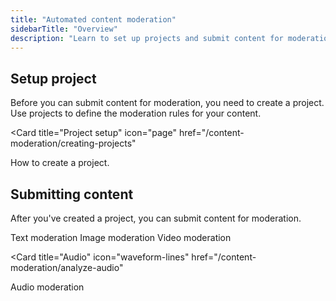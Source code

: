 ```yaml
---
title: "Automated content moderation"
sidebarTitle: "Overview"
description: "Learn to set up projects and submit content for moderation"
---
```


## Setup project

Before you can submit content for moderation, you need to create a project. Use projects to define the moderation rules for your content.

<Card
  title="Project setup"
  icon="page"
  href="/content-moderation/creating-projects"
>
  How to create a project.
</Card>

## Submitting content

After you've created a project, you can submit content for moderation.

<CardGroup cols={2}>

<Card title="Text" icon="align-left" href="/content-moderation/analyze-text">
  Text moderation
</Card>

<Card title="Image" icon="image" href="/content-moderation/analyze-images">
  Image moderation
</Card>

<Card title="Video" icon="film" href="/content-moderation/analyze-videos">
  Video moderation
</Card>

<Card
  title="Audio"
  icon="waveform-lines"
  href="/content-moderation/analyze-audio"
>
  Audio moderation
</Card>

</CardGroup>
